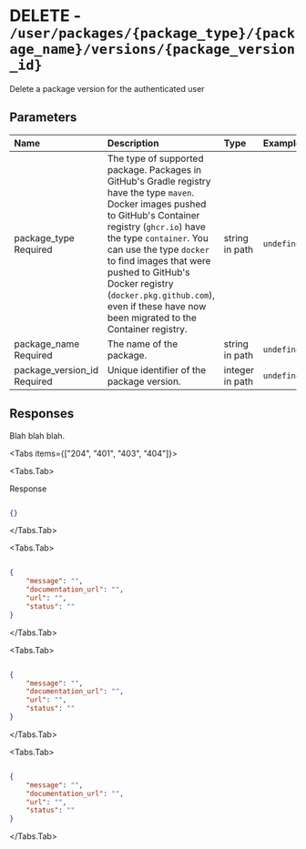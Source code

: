 
# DELETE - `/user/packages/{package_type}/{package_name}/versions/{package_version_id}`

Delete a package version for the authenticated user

## Parameters

| Name | Description | Type | Example |
| :---- | :---- | :---- | :---- |
| package_type <span class="bg-blue-100 text-blue-800 text-xs font-medium me-2 px-2.5 py-0.5 rounded dark:bg-blue-900 dark:text-blue-300">Required</span> | The type of supported package. Packages in GitHub's Gradle registry have the type `maven`. Docker images pushed to GitHub's Container registry (`ghcr.io`) have the type `container`. You can use the type `docker` to find images that were pushed to GitHub's Docker registry (`docker.pkg.github.com`), even if these have now been migrated to the Container registry. | string in path | `undefined` |
| package_name <span class="bg-blue-100 text-blue-800 text-xs font-medium me-2 px-2.5 py-0.5 rounded dark:bg-blue-900 dark:text-blue-300">Required</span> | The name of the package. | string in path | `undefined` |
| package_version_id <span class="bg-blue-100 text-blue-800 text-xs font-medium me-2 px-2.5 py-0.5 rounded dark:bg-blue-900 dark:text-blue-300">Required</span> | Unique identifier of the package version. | integer in path | `undefined` |

## Responses

Blah blah blah.

<Tabs items={["204", "401", "403", "404"]}>

<Tabs.Tab>

Response

```json

{}

```

</Tabs.Tab>

<Tabs.Tab>



```json

{
    "message": "",
    "documentation_url": "",
    "url": "",
    "status": ""
}

```

</Tabs.Tab>

<Tabs.Tab>



```json

{
    "message": "",
    "documentation_url": "",
    "url": "",
    "status": ""
}

```

</Tabs.Tab>

<Tabs.Tab>



```json

{
    "message": "",
    "documentation_url": "",
    "url": "",
    "status": ""
}

```

</Tabs.Tab>

</Tabs>